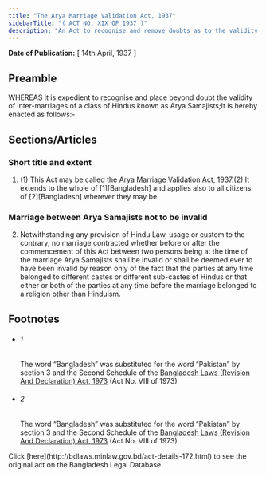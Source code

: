 ```yaml
---
title: "The Arya Marriage Validation Act, 1937"
sidebarTitle: "( ACT NO. XIX OF 1937 )"
description: "An Act to recognise and remove doubts as to the validity of inter-marriages current among Arya Samajists."
---
```


**Date of Publication:** [ 14th April, 1937 ]

## Preamble

WHEREAS it is expedient to recognise and place beyond doubt the validity of inter-marriages of a class of Hindus known as Arya Samajists;It is hereby enacted as follows:-

## Sections/Articles

### Short title and extent

1. (1) This Act may be called the [Arya Marriage Validation Act, 1937](/act-172.html "Arya Marriage Validation Act, 1937").(2) It extends to the whole of [1][Bangladesh] and applies also to all citizens of [2][Bangladesh] wherever they may be.

### Marriage between Arya Samajists not to be invalid

2. Notwithstanding any provision of Hindu Law, usage or custom to the contrary, no marriage contracted whether before or after the commencement of this Act between two persons being at the time of the marriage Arya Samajists shall be invalid or shall be deemed ever to have been invalid by reason only of the fact that the parties at any time belonged to different castes or different sub-castes of Hindus or that either or both of the parties at any time before the marriage belonged to a religion other than Hinduism.

## Footnotes

- ###### 1

  The word “Bangladesh” was substituted for the word “Pakistan” by section 3 and the Second Schedule of the [Bangladesh Laws (Revision And Declaration) Act, 1973](/act-430.html "Bangladesh Laws (Revision And Declaration) Act, 1973") (Act No. VIII of 1973)

- ###### 2

  The word “Bangladesh” was substituted for the word “Pakistan” by section 3 and the Second Schedule of the [Bangladesh Laws (Revision And Declaration) Act, 1973](/act-430.html "Bangladesh Laws (Revision And Declaration) Act, 1973") (Act No. VIII of 1973)

<Note>
  Click [here](http://bdlaws.minlaw.gov.bd/act-details-172.html) to see the original act on the Bangladesh Legal Database.
</Note>
